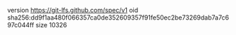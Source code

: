 version https://git-lfs.github.com/spec/v1
oid sha256:dd9f1aa480f066357ca0de352609357f91fe50ec2be73269dab7a7c697c044ff
size 10326
